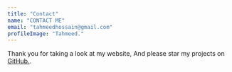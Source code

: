 ```yaml
---
title: "Contact"
name: "CONTACT ME"
email: "tahmeedhossain@gmail.com"
profileImage: "Tahmeed."
---
```


Thank you for taking a look at my website, And please star my projects on <a href="https://github.com/tahmeedh" target="_blank" rel="nofollow noopener noreferrer" aria-label="External Link"><Underlining color={Theme.colors.tertiary} hoverColor={Theme.colors.secondary}>GitHub.</Underlining></a>.